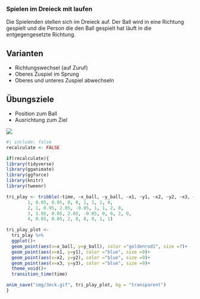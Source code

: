 ### Spielen im Dreieck mit laufen

Die Spielenden stellen sich im Dreieck auf. Der Ball wird in eine Richtung gespielt und die Person die den Ball gespielt hat läuft in die entgegengesetzte Richtung.

:::{.callout-tip}
## Varianten
- Richtungswechsel (auf Zuruf)
- Oberes Zuspiel im Sprung
- Oberes und unteres Zuspiel abwechseln
:::

:::{.callout-important}
## Übungsziele
- Position zum Ball
- Ausrichtung zum Ziel
:::

![](/img/3eck.gif)

```r
#| include: false
recalculate <- FALSE

if(recalculate){
library(tidyverse)
library(gganimate)
library(ggforce)
library(knitr)
library(tweenr)

tri_play <- tribble(~time, ~x_ball, ~y_ball, ~x1, ~y1, ~x2, ~y2, ~x3, ~y3,
        1, 0.05, 0.05, 0, 0, 1, 1, 2, 0,
        2, 1, 0.95, 2.05, -0.05, 1, 1, 2, 0,
        3, 1.95, 0.05, 2.05, -0.05, 0, 0, 2, 0,
        4, 0.05, 0.05, 2, 0, 0, 0, 1, 1)

tri_play_plot <- 
  tri_play %>% 
  ggplot()+
  geom_point(aes(x=x_ball, y=y_ball), color ="goldenrod1", size =7)+
  geom_point(aes(x=x1, y=y1), color ="blue", size =9)+
  geom_point(aes(x=x2, y=y2), color ="blue", size =9)+
  geom_point(aes(x=x3, y=y3), color ="blue", size =9)+
  theme_void()+
  transition_time(time)

anim_save("img/3eck.gif", tri_play_plot, bg = "transparent")
}
```

